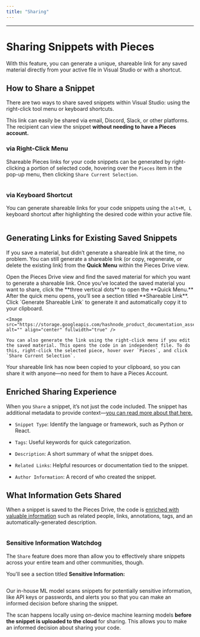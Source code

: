 ```yaml
---
title: "Sharing"
---
```


***

# Sharing Snippets with Pieces

With this feature, you can generate a unique, shareable link for any saved material directly from your active file in Visual Studio or with a shortcut.

## How to Share a Snippet

There are two ways to share saved snippets within Visual Studio: using the right-click tool menu or keyboard shortcuts.

This link can easily be shared via email, Discord, Slack, or other platforms. The recipient can view the snippet **without needing to have a Pieces account.**

### via Right-Click Menu

Shareable Pieces links for your code snippets can be generated by right-clicking a portion of selected code, hovering over the `Pieces` item in the pop-up menu, then clicking `Share Current Selection`.

<Image src="https://storage.googleapis.com/hashnode_product_documentation_assets/visual_studio_extension_assets/using_snippets/sharing/share_current_selection.png" alt="" align="center" fullwidth="true" />

### via Keyboard Shortcut

You can generate shareable links for your code snippets using the `alt+M, L` keyboard shortcut after highlighting the desired code within your active file.

<Image src="https://storage.googleapis.com/hashnode_product_documentation_assets/visual_studio_extension_assets/using_snippets/sharing/generating_share_link_keybind.gif" alt="" align="center" fullwidth="true" />

## Generating Links for Existing Saved Snippets

If you save a material, but didn’t generate a shareable link at the time, no problem. You can still generate a shareable link (or copy, regenerate, or delete the existing link) from the **Quick Menu** within the Pieces Drive view.

<Steps>
  <Step title="Open the Pieces Drive View">
    Open the Pieces Drive view and find the saved material for which you want to generate a shareable link.
  </Step>

  <Step title="Launch the Quick Menu">
    Once you’ve located the saved material you want to share, click the **three vertical dots** to open the **Quick Menu.**
  </Step>

  <Step title="Generate the Shareable Link">
    After the quick menu opens, you’ll see a section titled **Shareable Link**. Click `Generate Shareable Link` to generate it and automatically copy it to your clipboard.

    <Image src="https://storage.googleapis.com/hashnode_product_documentation_assets/visual_studio_extension_assets/using_snippets/sharing/share_current_snippet_quick_menu.png" alt="" align="center" fullwidth="true" />

    You can also generate the link using the right-click menu if you edit the saved material. This opens the code in an independent file. To do this, right-click the selected piece, hover over `Pieces`, and click `Share Current Selection`.
  </Step>

  <Step title="Share the Saved Material">
    Your shareable link has now been copied to your clipboard, so you can share it with anyone—no need for them to have a Pieces Account.
  </Step>
</Steps>

## Enriched Sharing Experience

When you `Share` a snippet, it’s not just the code included. The snippet has additional metadata to provide context—[you can read more about that here.](https://docs.pieces.app/products/extensions-plugins/visual-studio/drive/save-snippets#whats-stored-when-you-save-a-snippet)

* `Snippet Type`: Identify the language or framework, such as Python or React.

* `Tags`: Useful keywords for quick categorization.

* `Description`: A short summary of what the snippet does.

* `Related Links`: Helpful resources or documentation tied to the snippet.

* `Author Information`: A record of who created the snippet.

<Image src="https://cdn.hashnode.com/res/hashnode/image/upload/v1731514684555/707b0769-5b68-448c-811b-a44d2414a10d.png?auto=compress,format&format=webp" alt="" align="left" fullwidth="true" />

## What Information Gets Shared

When a snippet is saved to the Pieces Drive, the code is [enriched with valuable information](https://docs.pieces.app/products/extensions-plugins/visual-studio/drive/save-snippets#whats-stored-when-you-save-a-snippet) such as related people, links, annotations, tags, and an automatically-generated description.

<Image src="https://storage.googleapis.com/hashnode_product_documentation_assets/visual_studio_extension_assets/using_snippets/using_snippets_MAIN/shared_snippet_in_browser.png" alt="" align="middle" fullwidth="true" />

### Sensitive Information Watchdog

The `Share` feature does more than allow you to effectively share snippets across your entire team and other communities, though.

You'll see a section titled **Sensitive Information:**

<Image src="https://cdn.hashnode.com/res/hashnode/image/upload/v1732743695009/a44bf8b1-67b7-4db0-a6af-87798c8df9ed.png" alt="" align="center" fullwidth="true" />

Our in-house ML model scans snippets for potentially sensitive information, like API keys or passwords, and alerts you so that you can make an informed decision before sharing the snippet.  

The scan happens locally using on-device machine learning models **before the snippet is uploaded to the cloud** for sharing. This allows you to make an informed decision about sharing your code.
